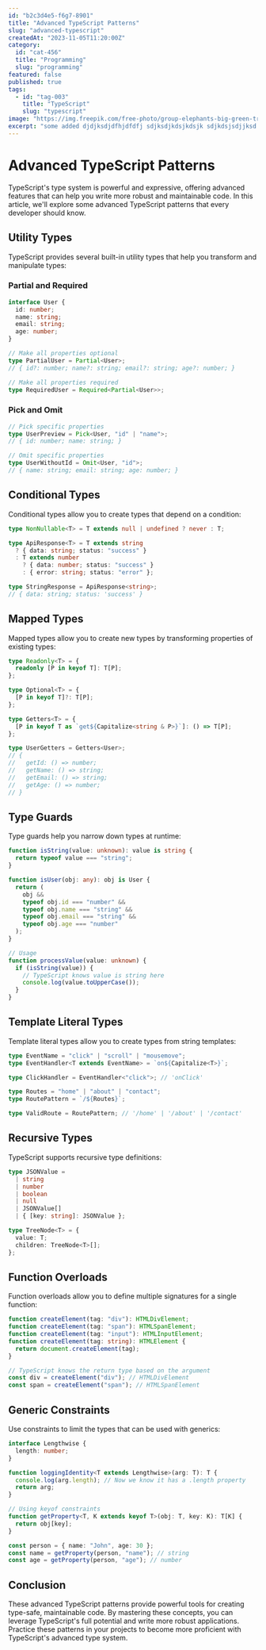 ```yaml
---
id: "b2c3d4e5-f6g7-8901"
title: "Advanced TypeScript Patterns"
slug: "advanced-typescript"
createdAt: "2023-11-05T11:20:00Z"
category:
  id: "cat-456"
  title: "Programming"
  slug: "programming"
featured: false
published: true
tags:
  - id: "tag-003"
    title: "TypeScript"
    slug: "typescript"
image: "https://img.freepik.com/free-photo/group-elephants-big-green-tree-wilderness_181624-16897.jpg?semt=ais_hybrid&w=740"
excerpt: "some added djdjksdjdfhjdfdfj sdjksdjkdsjkdsjk sdjkdsjsdjjksd dsjkdsjk Explore advanced TypeScript patterns including utility types, conditional types, and type guards with practical examples."
---
```


# Advanced TypeScript Patterns

TypeScript's type system is powerful and expressive, offering advanced features that can help you write more robust and maintainable code. In this article, we'll explore some advanced TypeScript patterns that every developer should know.

## Utility Types

TypeScript provides several built-in utility types that help you transform and manipulate types:

### Partial and Required

```typescript
interface User {
  id: number;
  name: string;
  email: string;
  age: number;
}

// Make all properties optional
type PartialUser = Partial<User>;
// { id?: number; name?: string; email?: string; age?: number; }

// Make all properties required
type RequiredUser = Required<Partial<User>>;
```

### Pick and Omit

```typescript
// Pick specific properties
type UserPreview = Pick<User, "id" | "name">;
// { id: number; name: string; }

// Omit specific properties
type UserWithoutId = Omit<User, "id">;
// { name: string; email: string; age: number; }
```

## Conditional Types

Conditional types allow you to create types that depend on a condition:

```typescript
type NonNullable<T> = T extends null | undefined ? never : T;

type ApiResponse<T> = T extends string
  ? { data: string; status: "success" }
  : T extends number
    ? { data: number; status: "success" }
    : { error: string; status: "error" };

type StringResponse = ApiResponse<string>;
// { data: string; status: 'success' }
```

## Mapped Types

Mapped types allow you to create new types by transforming properties of existing types:

```typescript
type Readonly<T> = {
  readonly [P in keyof T]: T[P];
};

type Optional<T> = {
  [P in keyof T]?: T[P];
};

type Getters<T> = {
  [P in keyof T as `get${Capitalize<string & P>}`]: () => T[P];
};

type UserGetters = Getters<User>;
// {
//   getId: () => number;
//   getName: () => string;
//   getEmail: () => string;
//   getAge: () => number;
// }
```

## Type Guards

Type guards help you narrow down types at runtime:

```typescript
function isString(value: unknown): value is string {
  return typeof value === "string";
}

function isUser(obj: any): obj is User {
  return (
    obj &&
    typeof obj.id === "number" &&
    typeof obj.name === "string" &&
    typeof obj.email === "string" &&
    typeof obj.age === "number"
  );
}

// Usage
function processValue(value: unknown) {
  if (isString(value)) {
    // TypeScript knows value is string here
    console.log(value.toUpperCase());
  }
}
```

## Template Literal Types

Template literal types allow you to create types from string templates:

```typescript
type EventName = "click" | "scroll" | "mousemove";
type EventHandler<T extends EventName> = `on${Capitalize<T>}`;

type ClickHandler = EventHandler<"click">; // 'onClick'

type Routes = "home" | "about" | "contact";
type RoutePattern = `/${Routes}`;

type ValidRoute = RoutePattern; // '/home' | '/about' | '/contact'
```

## Recursive Types

TypeScript supports recursive type definitions:

```typescript
type JSONValue =
  | string
  | number
  | boolean
  | null
  | JSONValue[]
  | { [key: string]: JSONValue };

type TreeNode<T> = {
  value: T;
  children: TreeNode<T>[];
};
```

## Function Overloads

Function overloads allow you to define multiple signatures for a single function:

```typescript
function createElement(tag: "div"): HTMLDivElement;
function createElement(tag: "span"): HTMLSpanElement;
function createElement(tag: "input"): HTMLInputElement;
function createElement(tag: string): HTMLElement {
  return document.createElement(tag);
}

// TypeScript knows the return type based on the argument
const div = createElement("div"); // HTMLDivElement
const span = createElement("span"); // HTMLSpanElement
```

## Generic Constraints

Use constraints to limit the types that can be used with generics:

```typescript
interface Lengthwise {
  length: number;
}

function loggingIdentity<T extends Lengthwise>(arg: T): T {
  console.log(arg.length); // Now we know it has a .length property
  return arg;
}

// Using keyof constraints
function getProperty<T, K extends keyof T>(obj: T, key: K): T[K] {
  return obj[key];
}

const person = { name: "John", age: 30 };
const name = getProperty(person, "name"); // string
const age = getProperty(person, "age"); // number
```

## Conclusion

These advanced TypeScript patterns provide powerful tools for creating type-safe, maintainable code. By mastering these concepts, you can leverage TypeScript's full potential and write more robust applications. Practice these patterns in your projects to become more proficient with TypeScript's advanced type system.
